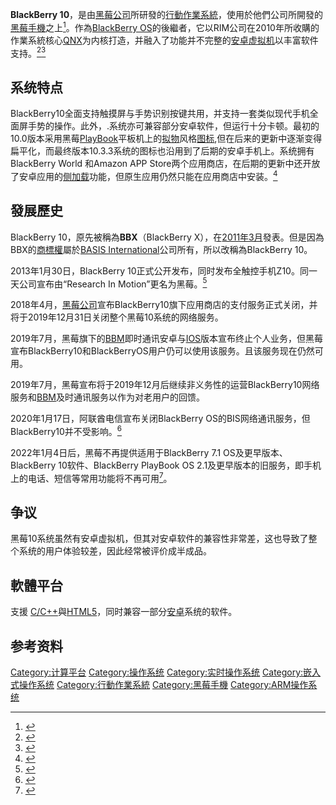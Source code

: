 {{noteTA
|G1=IT
}}
{{Infobox OS
| name                   = BlackBerry 10
| logo                   = [[File:BlackBerry_10_logo.png|300px]]
| screenshot             =<!-- 因檔案已刪，故註解：[[File:A_Shotscreen_of_the_Homescreen_of_Blackberry10.png|thumb]] -->
| caption                = 
| developer              = [[黑莓公司|黑莓公司]]
| source_model           = [[专有软件|专有]]
| kernel_type            = [[实时操作系统|实时]][[微内核|微内核]]（[[QNX|QNX]]）
| supported_platforms    = [[黑莓手机|黑莓手机]]10系列
| ui                     = [[图形用户界面|图形用户界面]]
| family                 = [[QNX|QNX]]（[[类Unix系统|类Unix系统]]），[[BlackBerry_OS|BlackBerry OS]]
| released               = 2013年1月30日
| latest_release_version = 10.3.3.3216
| latest_release_date    = 2018
| latest_test_version    = 10.3.3.500
| latest_test_date       = 2017年底
| programmed_in          = 
| prog_language          = [[C语言|C]]/[[C++|C++]]：原生SDK，
[[C++|C++]]/[[Qt|Qt]]：Cascades SDK，[[Android|Android]]
[[HTML5|HTML5]]/[[Javascript|Javascript]]/[[CSS|CSS]]：Webworks SDK，
[[ActionScript|ActionScript]]：[[Adobe_AIR|Adobe AIR]],<ref>{{cite web |url=http://developer.blackberry.com/air |title=BlackBerry Developer: Adobe AIR |editor=Research In Motion |accessdate=28 de octubre de 2012 |language=inglés |archive-date=2013-08-10 |archive-url=https://web.archive.org/web/20130810214958/http://developer.blackberry.com/air/ |dead-url=no }}</ref>
[[Java|Java]]：Android运行下<ref>{{Cite web |url=https://developer.blackberry.com/develop/platform_choice/bb10.html |title=存档副本 |accessdate=2013-02-09 |archive-date=2013-07-27 |archive-url=https://web.archive.org/web/20130727173443/http://developer.blackberry.com/develop/platform_choice/bb10.html |dead-url=no }}</ref>
| language               = 多国语言 
| updatemodel            =  
| package_manager        = 
| working_state          = 生命周期终止
| license                = [[闭源|闭源]]
| website                = {{URL|http://us.blackberry.com/software/smartphones/blackberry-10-os.html}}
}}
'''BlackBerry 10'''，是由[[黑莓公司|黑莓公司]]所研發的[[行動作業系統|行動作業系統]]，使用於他們公司所開發的[[黑莓手機|黑莓手機]]之上<ref>{{Cite news |url=https://news.cgtn.com/news/3567444e7a6b7a6333566d54/index.html |title=BlackBerry must face revived US lawsuit over BlackBerry 10 |work=news.cgtn.com |accessdate=2021-12-29 |language=en |archive-date=2021-12-29 |archive-url=https://web.archive.org/web/20211229235804/https://news.cgtn.com/news/3567444e7a6b7a6333566d54/index.html }}</ref>。作為[[BlackBerry_OS|BlackBerry OS]]的後繼者，它以RIM公司在2010年所收購的作業系統核心[[QNX|QNX]]为内核打造，并融入了功能并不完整的[[安卓|安卓]][[虚拟机|虚拟机]]以丰富软件支持。<ref>{{cite news |title=Blackberry maker changes name, unveils new phones - People's Daily Online |url=http://en.people.cn/90778/8115343.html |accessdate=2021-12-29 |work=en.people.cn |archive-date=2021-12-30 |archive-url=https://web.archive.org/web/20211230004827/http://en.people.cn/90778/8115343.html }}</ref><ref>{{Cite news |url=https://tech.huanqiu.com/article/9CaKrnJy7rX |title=BlackBerry 10官网放出手机图片 将不局限于触屏版 |accessdate=2021-12-29 |archive-date=2021-12-29 |archive-url=https://web.archive.org/web/20211229234647/https://tech.huanqiu.com/article/9CaKrnJy7rX }}</ref>

==系统特点==
<!-- 因檔案已刪，故註解：[[File:Blackberry_10_native_settings.png|thumb]] -->
<!-- 因檔案已刪，故註解：[[File:Blackberry_10_Android_settings.png|thumb]] -->
BlackBerry10全面支持触摸屏与手势识别按键共用，并支持一套类似现代手机全面屏手势的操作。此外，.系统亦可兼容部分安卓软件，但运行十分卡顿。最初的10.0版本采用黑莓[[PlayBook|PlayBook]]平板机上的[[拟物|拟物]]风格[[图标|图标]],但在后来的更新中逐渐变得扁平化，而最终版本10.3.3系统的图标也沿用到了后期的安卓手机上。系统拥有BlackBerry World 和Amazon APP Store两个应用商店，在后期的更新中还开放了安卓应用的[[侧加载|侧加载]]功能，但原生应用仍然只能在应用商店中安装。<ref>{{cite news |title=BlackBerry stops making phones - Business - Chinadaily.com.cn |url=http://www.chinadaily.com.cn/business/tech/2016-09/30/content_26944891.htm |accessdate=2021-12-29 |work=www.chinadaily.com.cn |archive-date=2021-12-29 |archive-url=https://web.archive.org/web/20211229234718/http://www.chinadaily.com.cn/business/tech/2016-09/30/content_26944891.htm }}</ref>

==發展歷史==
BlackBerry 10，原先被稱為'''BBX'''（BlackBerry X），在[[2011年3月|2011年3月]]發表。但是因為BBX的[[商標權|商標權]]屬於[[BASIS_International|BASIS International]]公司所有，所以改稱為BlackBerry 10。

2013年1月30日，BlackBerry 10正式公开发布，同时发布全触控手机Z10。同一天公司宣布由“Research In Motion”更名为黑莓。<ref>{{cite web|title=BB1-: Blackberry Z10 review|url=http://www.telegraph.co.uk/technology/blackberry/9837386/BB10-BlackBerry-Z10-review.html|accessdate=2013-02-09|archive-date=2013-02-05|archive-url=https://web.archive.org/web/20130205181638/http://www.telegraph.co.uk/technology/blackberry/9837386/BB10-BlackBerry-Z10-review.html|dead-url=no}}</ref>

2018年4月，[[黑莓公司|黑莓公司]]宣布BlackBerry10旗下应用商店的支付服务正式关闭，并将于2019年12月31日关闭整个黑莓10系统的网络服务。

2019年7月，黑莓旗下的[[BBM|BBM]]即时通讯安卓与[[IOS|IOS]]版本宣布终止个人业务，但黑莓宣布BlackBerry10和BlackBerryOS用户仍可以使用该服务。且该服务现在仍然可用。

2019年7月，黑莓宣布将于2019年12月后继续非义务性的运营BlackBerry10网络服务和[[BBM|BBM]]及时通讯服务以作为对老用户的回馈。

2020年1月17日，阿联酋电信宣布关闭BlackBerry OS的BIS网络通讯服务，但BlackBerry10并不受影响。<ref>{{cite news |title=两部新机 黑莓BlackBerry 10发布时间表_中国经济网——国家经济门户 |url=http://www.ce.cn/yd/gd/201211/19/t20121119_23858631.shtml |accessdate=2021-12-29 |work=www.ce.cn |archive-date=2021-12-29 |archive-url=https://web.archive.org/web/20211229234643/http://www.ce.cn/yd/gd/201211/19/t20121119_23858631.shtml }}</ref>

2022年1月4日后，黑莓不再提供适用于BlackBerry 7.1 OS及更早版本、BlackBerry 10软件、BlackBerry PlayBook OS 2.1及更早版本的旧服务，即手机上的电话、短信等常用功能将不再可用<ref>{{cite news |title=BlackBerry OS停止运行，一代“神机”黑莓输给了时代 |url=https://finance.sina.com.cn/tech/2022-01-04/doc-ikyamrmz2993659.shtml |accessdate=2022-01-08 |work=AI财经社 |date=2022-01-03 |archive-date=2022-01-04 |archive-url=https://web.archive.org/web/20220104010859/https://finance.sina.com.cn/tech/2022-01-04/doc-ikyamrmz2993659.shtml }}</ref>。
==争议==
黑莓10系统虽然有安卓虚拟机，但其对安卓软件的兼容性非常差，这也导致了整个系统的用户体验较差，因此经常被评价成半成品。
==軟體平台==
支援 [[C++|C/C++]]與[[HTML5|HTML5]]，同时兼容一部分[[安卓|安卓]]系统的软件。

==参考资料==
{{reflist}}

{{智能手機操作系統}}
{{智慧型個人助理}}
{{DEFAULTSORT:BlackBerry 10}}

[[Category:计算平台|Category:计算平台]]
[[Category:操作系统|Category:操作系统]]
[[Category:实时操作系统|Category:实时操作系统]]
[[Category:嵌入式操作系统|Category:嵌入式操作系统]]
[[Category:行動作業系統|Category:行動作業系統]]
[[Category:黑莓手機|Category:黑莓手機]]
[[Category:ARM操作系统|Category:ARM操作系统]]